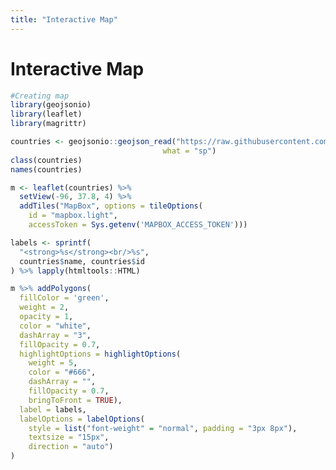 ```yaml
---
title: "Interactive Map"
---
```


# Interactive Map

```r
#Creating map
library(geojsonio)
library(leaflet)
library(magrittr)

countries <- geojsonio::geojson_read("https://raw.githubusercontent.com/lvictory/maps-data/master/world.geo.json", 
                                  what = "sp")
class(countries)
names(countries)

m <- leaflet(countries) %>%
  setView(-96, 37.8, 4) %>%
  addTiles("MapBox", options = tileOptions(
    id = "mapbox.light",
    accessToken = Sys.getenv('MAPBOX_ACCESS_TOKEN')))

labels <- sprintf(
  "<strong>%s</strong><br/>%s",
  countries$name, countries$id
) %>% lapply(htmltools::HTML)
```

```r
m %>% addPolygons(
  fillColor = 'green',
  weight = 2,
  opacity = 1,
  color = "white",
  dashArray = "3",
  fillOpacity = 0.7,
  highlightOptions = highlightOptions(
    weight = 5,
    color = "#666",
    dashArray = "",
    fillOpacity = 0.7,
    bringToFront = TRUE),
  label = labels,
  labelOptions = labelOptions(
    style = list("font-weight" = "normal", padding = "3px 8px"),
    textsize = "15px",
    direction = "auto")
)
```
